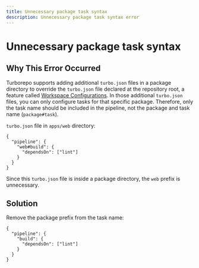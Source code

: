 ```yaml
---
title: Unnecessary package task syntax
description: Unnecessary package task syntax error
---
```


# Unnecessary package task syntax

## Why This Error Occurred

Turborepo supports adding additional `turbo.json` files in a package directory
to override the `turbo.json` file declared at the repository root, a feature called [Workspace Configurations](/repo/docs/core-concepts/monorepos/configuring-workspaces).
In those additional `turbo.json` files, you can only configure tasks for that specific
package. Therefore, only the task name should be included in the pipeline,
not the package and task name (`package#task`).

`turbo.json` file in `apps/web` directory:

```
{
  "pipeline": {
    "web#build": {
      "dependsOn": ["lint"]
    }
  }
}
```

Since this `turbo.json` file is inside a package directory, the `web` prefix is unnecessary.

## Solution

Remove the package prefix from the task name:

```
{
  "pipeline": {
    "build": {
      "dependsOn": ["lint"]
    }
  }
}
```
